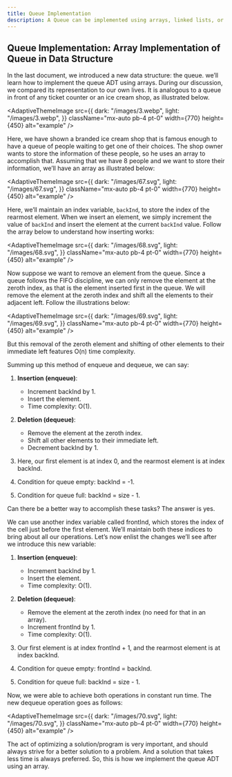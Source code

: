 ---
title: Queue Implementation
description: A Queue can be implemented using arrays, linked lists, or built-in data structures, where elements are added to the rear (enqueue) and removed from the front (dequeue).
---

## Queue Implementation: Array Implementation of Queue in Data Structure

In the last document, we introduced a new data structure: the queue. we’ll learn how to implement the queue ADT using arrays. During our discussion, we compared its representation to our own lives. It is analogous to a queue in front of any ticket counter or an ice cream shop, as illustrated below.


<AdaptiveThemeImage
  src={{
    dark: "/images/3.webp",
    light: "/images/3.webp",
  }}
  className="mx-auto pb-4 pt-0"
  width={770}
  height={450}
  alt="example"
/>

Here, we have shown a branded ice cream shop that is famous enough to have a queue of people waiting to get one of their choices. The shop owner wants to store the information of these people, so he uses an array to accomplish that. Assuming that we have 8 people and we want to store their information, we’ll have an array as illustrated below:

<AdaptiveThemeImage
  src={{
    dark: "/images/67.svg",
    light: "/images/67.svg",
  }}
  className="mx-auto pb-4 pt-0"
  width={770}
  height={450}
  alt="example"
/>

Here, we’ll maintain an index variable, `backInd`, to store the index of the rearmost element. When we insert an element, we simply increment the value of `backInd` and insert the element at the current `backInd` value. Follow the array below to understand how inserting works:

<AdaptiveThemeImage
  src={{
    dark: "/images/68.svg",
    light: "/images/68.svg",
  }}
  className="mx-auto pb-4 pt-0"
  width={770}
  height={450}
  alt="example"
/>

Now suppose we want to remove an element from the queue. Since a queue follows the FIFO discipline, we can only remove the element at the zeroth index, as that is the element inserted first in the queue. We will remove the element at the zeroth index and shift all the elements to their adjacent left. Follow the illustrations below:

<AdaptiveThemeImage
  src={{
    dark: "/images/69.svg",
    light: "/images/69.svg",
  }}
  className="mx-auto pb-4 pt-0"
  width={770}
  height={450}
  alt="example"
/>

But this removal of the zeroth element and shifting of other elements to their immediate left features O(n) time complexity.

Summing up this method of enqueue and dequeue, we can say:

1. **Insertion (enqueue)**:
    - Increment backInd by 1.
    - Insert the element.
    - Time complexity: O(1).

2. **Deletion (dequeue)**:
    - Remove the element at the zeroth index.
    - Shift all other elements to their immediate left.
    - Decrement backInd by 1.

3. Here, our first element is at index 0, and the rearmost element is at index backInd.

4. Condition for queue empty: backInd = -1.

5. Condition for queue full: backInd = size - 1.

Can there be a better way to accomplish these tasks? The answer is yes.

We can use another index variable called frontInd, which stores the index of the cell just before the first element. We’ll maintain both these indices to bring about all our operations. Let’s now enlist the changes we’ll see after we introduce this new variable:

1. **Insertion (enqueue)**:
    - Increment backInd by 1.
    - Insert the element.
    - Time complexity: O(1).

2. **Deletion (dequeue)**:
    - Remove the element at the zeroth index (no need for that in an array).
    - Increment frontInd by 1.
    - Time complexity: O(1).

3. Our first element is at index frontInd + 1, and the rearmost element is at index backInd.

4. Condition for queue empty: frontInd = backInd.
                 
5. Condition for queue full: backInd = size - 1.

Now, we were able to achieve both operations in constant run time. The new dequeue operation goes as follows:

<AdaptiveThemeImage
  src={{
    dark: "/images/70.svg",
    light: "/images/70.svg",
  }}
  className="mx-auto pb-4 pt-0"
  width={770}
  height={450}
  alt="example"
/>

The act of optimizing a solution/program is very important, and should always strive for a better solution to a problem. And a solution that takes less time is always preferred. So, this is how we implement the queue ADT using an array. 
